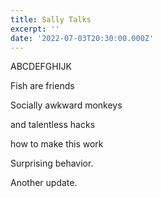 ```yaml
---
title: Sally Talks
excerpt: ''
date: '2022-07-03T20:30:00.000Z'
---
```


ABCDEFGHIJK

Fish are friends

Socially awkward monkeys

and talentless hacks

how to make this work

Surprising behavior.

Another update.

